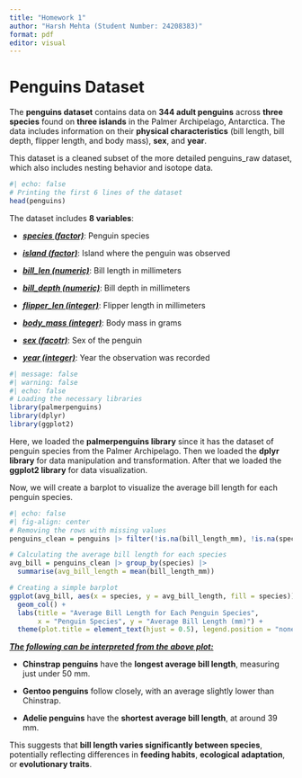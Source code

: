 ```yaml
---
title: "Homework 1"
author: "Harsh Mehta (Student Number: 24208383)"
format: pdf
editor: visual
---
```


# Penguins Dataset

The **penguins dataset** contains data on **344 adult penguins** across **three species** found on **three islands** in the Palmer Archipelago, Antarctica. The data includes information on their **physical characteristics** (bill length, bill depth, flipper length, and body mass), **sex**, and **year**.

This dataset is a cleaned subset of the more detailed penguins_raw dataset, which also includes nesting behavior and isotope data.

```r
#| echo: false
# Printing the first 6 lines of the dataset
head(penguins)
```

The dataset includes **8 variables**:

-   [***species (factor)***]{.underline}: Penguin species

-   [***island (factor)***]{.underline}: Island where the penguin was observed

-   [***bill_len (numeric)***]{.underline}: Bill length in millimeters

-   [***bill_depth (numeric)***]{.underline}: Bill depth in millimeters

-   [***flipper_len (integer)***]{.underline}: Flipper length in millimeters

-   [***body_mass (integer)***]{.underline}: Body mass in grams

-   [***sex (facotr)***]{.underline}: Sex of the penguin

-   [***year (integer)***]{.underline}: Year the observation was recorded

```r
#| message: false
#| warning: false
#| echo: false
# Loading the necessary libraries
library(palmerpenguins)
library(dplyr)
library(ggplot2)
```

Here, we loaded the **palmerpenguins library** since it has the dataset of penguin species from the Palmer Archipelago. Then we loaded the **dplyr library** for data manipulation and transformation. After that we loaded the **ggplot2 library** for data visualization.

Now, we will create a barplot to visualize the average bill length for each penguin species.

```r
#| echo: false
#| fig-align: center
# Removing the rows with missing values
penguins_clean = penguins |> filter(!is.na(bill_length_mm), !is.na(species))

# Calculating the average bill length for each species
avg_bill = penguins_clean |> group_by(species) |> 
  summarise(avg_bill_length = mean(bill_length_mm))

# Creating a simple barplot
ggplot(avg_bill, aes(x = species, y = avg_bill_length, fill = species)) +
  geom_col() + 
  labs(title = "Average Bill Length for Each Penguin Species", 
       x = "Penguin Species", y = "Average Bill Length (mm)") + 
  theme(plot.title = element_text(hjust = 0.5), legend.position = "none")
```

[***The following can be interpreted from the above plot:***]{.underline}

-   **Chinstrap penguins** have the **longest average bill length**, measuring just under 50 mm.

-   **Gentoo penguins** follow closely, with an average slightly lower than Chinstrap.

-   **Adelie penguins** have the **shortest average bill length**, at around 39 mm.

This suggests that **bill length varies significantly between species**, potentially reflecting differences in **feeding habits**, **ecological adaptation**, or **evolutionary traits**.

